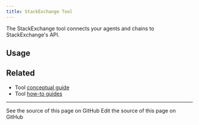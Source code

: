 ```yaml
---
title: StackExchange Tool
---
```


The StackExchange tool connects your agents and chains to StackExchange's API.

## Usage


<Stackexchange />

## Related

- Tool [conceptual guide](/oss/javascript/langchain/tools)
- Tool [how-to guides](/oss/javascript/langchain/tools)

---

<CardGroup cols={2}>
  <Card title="View Source" icon="eye" href="https://github.com/langchain-ai/docs/blob/main/src/oss/javascript/integrations/tools/stackexchange.mdx">
    See the source of this page on GitHub
  </Card>
  <Card title="Edit Source" icon="pen-to-square" href="https://github.com/langchain-ai/docs/edit/main/src/oss/javascript/integrations/tools/stackexchange.mdx">
    Edit the source of this page on GitHub
  </Card>
</CardGroup>
